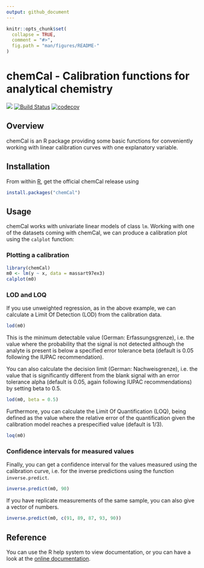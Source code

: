 ```yaml
---
output: github_document
---
```


<!-- README.md is generated from README.rmd. Please edit that file -->

```r
knitr::opts_chunk$set(
  collapse = TRUE,
  comment = "#>",
  fig.path = "man/figures/README-"
)
```

# chemCal - Calibration functions for analytical chemistry

<!-- badges: start -->
[![](https://www.r-pkg.org/badges/version/chemCal)](https://cran.r-project.org/package=chemCal)
[![Build Status](https://app.travis-ci.com/jranke/chemCal.svg?token=Sq9VuYWyRz2FbBLxu6DK&branch=main)](https://app.travis-ci.com/jranke/chemCal)
[![codecov](https://codecov.io/github/jranke/chemCal/branch/master/graphs/badge.svg)](https://codecov.io/github/jranke/chemCal)
<!-- badges: end -->

## Overview

chemCal is an R package providing some basic functions for conveniently working
with linear calibration curves with one explanatory variable.

## Installation

From within [R][r-project], get the official chemCal release using

```r
install.packages("chemCal")
```

## Usage

chemCal works with univariate linear models of class `lm`. Working with one of
the datasets coming with chemCal, we can produce a calibration plot using the
`calplot` function:

### Plotting a calibration

```r
library(chemCal)
m0 <- lm(y ~ x, data = massart97ex3)
calplot(m0)
```

### LOD and LOQ

If you use unweighted regression, as in the above example, we can calculate a
Limit Of Detection (LOD) from the calibration data.

```r
lod(m0)
```
This is the minimum detectable value (German: Erfassungsgrenze), i.e. the
value where the probability that the signal is not detected although the
analyte is present is below a specified error tolerance beta (default is 0.05
following the IUPAC recommendation).

You can also calculate the decision limit (German: Nachweisgrenze), i.e.
the value that is significantly different from the blank signal
with an error tolerance alpha (default is 0.05, again following
IUPAC recommendations) by setting beta to 0.5.

```r
lod(m0, beta = 0.5)
```

Furthermore, you can calculate the Limit Of Quantification (LOQ), being
defined as the value where the relative error of the quantification given the
calibration model reaches a prespecified value (default is 1/3).

```r
loq(m0)
```

### Confidence intervals for measured values

Finally, you can get a confidence interval for the values
measured using the calibration curve, i.e. for the inverse
predictions using the function `inverse.predict`.

```r
inverse.predict(m0, 90)
```

If you have replicate measurements of the same sample,
you can also give a vector of numbers.

```r
inverse.predict(m0, c(91, 89, 87, 93, 90))
```

## Reference

You can use the R help system to view documentation, or you can
have a look at the [online documentation][pd-site].

[r-project]: https://www.r-project.org/
[pd-site]: https://pkgdown.jrwb.de/chemCal/
